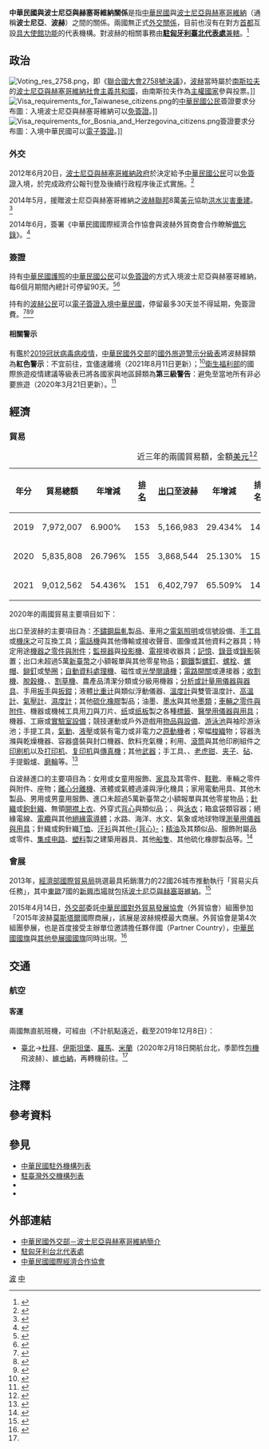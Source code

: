 {{noteTA
|G1=Medicine
|1=zh-hans:波斯尼亚和黑塞哥维那; zh-hant:波斯尼亞和黑塞哥維那; zh-tw:波士尼亞與赫塞哥維納;
|2=zh-hans:波斯尼亚; zh-hant:波斯尼亞; zh-tw:波士尼亞;
|3=zh-hans:波黑; zh-hant:波黑; zh-tw:波赫;
|4=zh-hans:台; zh-hant:臺;
|5=zh-hant:杜拜; zh-cn:迪拜; zh-sg:杜拜;
|6=zh-hant:伊斯坦堡; zh-cn:伊斯坦布尔; zh-sg:伊斯坦堡;
|7=zh-hans:马甲; zh-hant:背心;
|8=zh-hans:集成电路; zh-hant:集成電路; zh-tw:積體電路;
|9=zh-hans:塑料; zh-hant:塑料; zh-tw:塑膠;
}}

{{not|中國－波斯尼亞和黑塞哥維那關係}}
{{Dablink|關於中華民國與「波」字國家的外交關係，詳見'''[[中波關係|中波關係 (消歧義)]]'''。}}

{{Infobox Bilateral relations|中華民國與波士尼亞與赫塞哥維納|ROC|BIH|filetype=png}}

'''中華民國與波士尼亞與赫塞哥維納關係'''是指[[中華民國|中華民國]]與[[波士尼亞與赫塞哥維納|波士尼亞與赫塞哥維納]]（通稱'''波士尼亞'''、'''波赫'''）之間的關係。兩國無正式[[外交#外交上的承認|外交關係]]，目前也沒有在對方[[首都|首都]]互設[[實質大使館|具大使館功能]]的代表機構。對波赫的相關事務由'''[[駐匈牙利臺北代表處|駐匈牙利臺北代表處]]'''[[兼轄|兼轄]]。<ref>{{Cite web |url = https://www.boca.gov.tw/sp-foof-countrycp-03-201-34a82-03-1.html |title = 駐館位置及聯絡方式 |publisher = [[中華民國外交部|中華民國外交部]] [[外交部領事事務局|領事事務局]] |access-date = 2017-12-18 |archive-date = 2020-11-05 |archive-url = https://web.archive.org/web/20201105181142/https://www.boca.gov.tw/sp-foof-countrycp-03-201-34a82-03-1.html }}</ref>

==政治==
[[File:Voting_res_2758.png|thumb]]，即《[[聯合國大會2758號決議|聯合國大會2758號決議]]》，[[波士尼亞與赫塞哥維納|波赫]]當時屬於[[南斯拉夫社會主義聯邦共和國|南斯拉夫]]的[[波士尼亞與赫塞哥維納社會主義共和國|波士尼亞與赫塞哥維納社會主義共和國]]，由南斯拉夫作為[[主權國家|主權國家]]參與投票。]]
[[File:Visa_requirements_for_Taiwanese_citizens.png|thumb]]的[[中華民國國民|中華民國公民]]簽證要求分布圖：入境波士尼亞與赫塞哥維納可以[[簽證#签证优惠待遇|免簽證]]。]]
[[File:Visa_requirements_for_Bosnia_and_Herzegovina_citizens.png|thumb]]簽證要求分布圖：入境中華民國可以[[簽證#电子签证|電子簽證]]。]]
===外交===
{{see also|中華民國外交|波士尼亞與赫塞哥維納外交}}
2012年6月20日，[[波士尼亞與赫塞哥維納政府|波士尼亞與赫塞哥維納政府]]於{{link-en|波士尼亞與赫塞哥維納部長會議|Council of Ministers of Bosnia and Herzegovina|部長會議}}決定給予[[中華民國國民|中華民國公民]]可以[[簽證#签证优惠待遇|免簽證]]入境，於完成政府公報刊登及後續行政程序後正式實施。<ref>{{Cite web |url = http://www.mofa.gov.tw/News_Content.aspx?n=FAEEE2F9798A98FD&sms=6DC19D8F09484C89&s=965B7E3E5A7C81F1 |author = 公眾外交協調會 |date = 2012年7月5日 |title = 波士尼亞與赫塞哥維納予我國人免簽證待遇 |publisher = 中華民國外交部 |accessdate = 2015年11月2日 |archive-date = 2020年11月22日 |archive-url = https://web.archive.org/web/20201122225013/https://www.mofa.gov.tw/News_Content.aspx?n=FAEEE2F9798A98FD&sms=6DC19D8F09484C89&s=965B7E3E5A7C81F1 |dead-url = no }}</ref>

2014年5月，援贈波士尼亞與赫塞哥維納之[[波赫聯邦|波赫聯邦]]8萬[[美元|美元]]協助[[2014年欧洲东南部洪灾|洪水災害重建]]。<ref>{{Cite web |url = https://www.mofa.gov.tw/Upload/RelFile/17/262/7fb2e392-9e9e-4bf7-a52e-68579f6bfca4.pdf |author = 國際合作及經濟事務司 |date = 2015年4月14日 |title = 國際合作發展事務103年度報告（參、103年度我國國際合作發展事務執行概況） |publisher = 中華民國外交部 |access-date = 2018年1月14日 |archive-date = 2022年4月12日 |archive-url = https://web.archive.org/web/20220412044610/https://www.mofa.gov.tw/Upload/RelFile/17/262/7fb2e392-9e9e-4bf7-a52e-68579f6bfca4.pdf }}</ref>

2014年6月，簽署《中華民國國際經濟合作協會與波赫外貿商會合作瞭解[[備忘錄|備忘錄]]》。<ref>{{Cite web |url = https://www.trade.gov.tw/App_Ashx/File.ashx?FileID=222F6F43EDEB2B64 |author = 雙二組駐外服務小組 |date = 2021年10月19日 |title = 波士尼亞國家檔 |publisher = [[中華民國經濟部|中華民國經濟部]] [[經濟部國際貿易局|國際貿易局]] |deadurl= no |archiveurl = https://web.archive.org/web/20211205191014/https://www.trade.gov.tw/App_Ashx/File.ashx?FileID=222F6F43EDEB2B64 |archivedate = 2021年12月5日}}</ref>

===簽證===
{{see also|中華民國簽證政策|中華民國公民簽證要求}}
{{see also|波士尼亞與赫塞哥維納簽證政策|{{link-en|波士尼亞與赫塞哥維納公民簽證要求|Visa requirements for Bosnia and Herzegovina citizens|波赫公民簽證要求}}}}
持有[[中華民國護照|中華民國護照]]的[[中華民國國民|中華民國公民]]可以[[簽證#签证优惠待遇|免簽證]]的方式入境波士尼亞與赫塞哥維納，每6個月期間內總計可停留90天。<ref name="簽證及入境須知">{{Cite web |url = https://www.boca.gov.tw/sp-foof-countrycp-03-201-34a82-02-1.html |title = 簽證及入境須知 |publisher = 外交部領事事務局 |access-date = 2017-12-18 |archive-date = 2020-11-05 |archive-url = https://web.archive.org/web/20201105213811/https://www.boca.gov.tw/sp-foof-countrycp-03-201-34a82-02-1.html }}</ref><ref>{{Cite web |url = https://www.mofa.gov.tw/FreeVisa.aspx?n=545&AreaSN=1 |title = 免簽證資訊 |publisher = 中華民國外交部 |access-date = 2021-03-16 |archive-date = 2021-05-23 |archive-url = https://web.archive.org/web/20210523194417/https://www.mofa.gov.tw/FreeVisa.aspx?n=545&AreaSN=1 }}</ref>

持有{{link-en|波士尼亞與赫塞哥維納護照|Bosnia and Herzegovina passport|波赫護照}}的[[波赫公民|波赫公民]]可以[[中華民國簽證政策#电子签证|電子簽證入境中華民國]]，停留最多30天並不得延期，免簽證費。<ref>{{Cite web |url = https://www.boca.gov.tw/cp-228-4488-8208a-1.html |title = 誰具備申請電子簽證的資格? |publisher = 外交部領事事務局 |access-date = 2018-12-15 |archive-date = 2018-12-09 |archive-url = https://web.archive.org/web/20181209124657/https://www.boca.gov.tw/cp-228-4488-8208a-1.html }}</ref><ref>{{Cite web|url = https://www.boca.gov.tw/cp-215-643-5e740-1.html|title = 我的電子簽證效期多久？|publisher = 外交部領事事務局|access-date = 2018-03-28|archive-date = 2018-03-27|archive-url = https://web.archive.org/web/20180327023606/https://www.boca.gov.tw/cp-215-643-5e740-1.html}}</ref><ref>{{Cite web|url = https://www.boca.gov.tw/cp-215-4490-dce26-1.html|title = 電子簽證的申請費用？|publisher = 外交部領事事務局|access-date = 2019-11-20|archive-date = 2019-05-02|archive-url = https://web.archive.org/web/20190502123017/https://www.boca.gov.tw/cp-215-4490-dce26-1.html}}</ref>

====相關警示====
有鑑於[[2019冠状病毒病疫情|2019冠状病毒病疫情]]，[[中華民國外交部|中華民國外交部]]的[[國外旅遊警示分級表|國外旅遊警示分級表]]將波赫歸類為'''紅色警示'''：不宜前往，宜儘速離境（2021年8月11日更新）；<ref>{{Cite web |url = https://www.boca.gov.tw/sp-trwa-list-1.html |title = 國外旅遊警示分級表 |publisher = 外交部領事事務局 |access-date = 2022-01-31 |archive-date = 2020-02-08 |archive-url = https://web.archive.org/web/20200208022958/https://www.boca.gov.tw/sp-trwa-list-1.html }}</ref>[[中華民國衛生福利部|衛生福利部]]的國際旅遊疫情建議等級表已將各國家與地區歸類為'''第三級警告'''：避免至當地所有非必要旅遊（2020年3月21日更新）。<ref>{{Cite web |url = https://www.cdc.gov.tw/CountryEpidLevel/GetPrescription/663?uacid=429 |title = 國際旅遊疫情建議等級 |publisher = [[中華民國衛生福利部|中華民國衛生福利部]] |access-date = 2020-11-10 |archive-date = 2020-11-11 |archive-url = https://web.archive.org/web/20201111052228/https://www.cdc.gov.tw/CountryEpidLevel/GetPrescription/663?uacid=429 }}</ref>

==經濟==
{{see also|臺灣經濟|波士尼亞與赫塞哥維納經濟}}
===貿易===
{|class=wikitable
|+近三年的兩國貿易額，金額[[美元|美元]]<ref>{{Cite web |url = https://cuswebo.trade.gov.tw/ |title = 中華民國進出口貿易統計 |publisher = 經濟部國際貿易局 |access-date = 2021-05-16 |archive-date = 2016-03-09 |archive-url = https://web.archive.org/web/20160309193715/http://cus93.trade.gov.tw/FSCI/ }}</ref>
!年分!!貿易總額!!年增減!![[世界政區索引|排名]]!![[出口贸易|出口]]至波赫!!年增減!!排名!!自波赫[[进口贸易|進口]]!!年增減!!排名
|-
| 2019 || 7,972,007 || {{increase}}6.900% || 153 || 5,166,983 || {{increase}}29.434% || 146 || 2,805,024 || {{decrease}}19.058% || 135
|-
| 2020 || 5,835,808 || {{decrease}}26.796% || 155 || 3,868,544 || {{decrease}}25.130% || 154 || 1,967,264 || {{decrease}}29.866% || 143
|-
| 2021 || 9,012,562 || {{increase}}54.436% || 151 || 6,402,797 || {{increase}}65.509% || 142 || 2,609,765 || {{increase}}32.660% || 136
|}

2020年的兩國貿易主要項目如下：

出口至波赫的主要項目為：[[不鏽鋼|不鏽鋼]][[轧制|扁軋]]製品、車用之[[汽车灯|電氣照明]]或信號設備、[[手工具|手工具]]或[[機床|機床]]之可互換工具；[[电话|電話機]]與其他傳輸或接收聲音、圖像或其他資料之器具；特定用途[[机械零件|機器之零件與附件]]；[[閉路電視|監視器]]與[[投影機|投影機]]、[[電視|電視]]接收器具；[[記憶體|記憶]]、[[錄音|錄音]]或[[攝錄|錄影]]裝置；出口未超過5萬[[新臺幣|新臺幣]]之小額報單與其他零星物品；[[钢|鋼鐵]]製[[螺絲|螺釘]]、[[螺栓|螺栓]]、[[螺母|螺帽]]、[[鉚釘|鉚釘]]或[[墊圈|墊圈]]；[[自動資料收集|自動資料處理機]]、磁性或[[光學閱讀器|光學閱讀機]]；[[電子開關|電路開關]]或連接器；[[收割機|收割機]]、[[脱粒机|脫穀機]]、{{link-en|打包機|Packaging machinery}}、[[割草機|割草機]]、農產品清潔分類或分級用機器；[[:Template:實驗室設備|分析或計量用儀器與器具]]、手用[[扳手|扳手]]與[[鉗|扳鉗]]；液體[[比重计|比重计]]與類似浮動儀器、[[溫度計|溫度計]]與雙管溫度計、[[高溫計|高溫計]]、[[气压表|氣壓計]]、[[濕度計|濕度計]]；其他[[硫化|硫化]][[橡膠|橡膠]]製品；油墨、[[墨水|墨水]]與其他[[墨|墨類]]；[[汽車零組件列表|車輛之零件與附件]]、機器或機械工具用[[刀|刀]]與刀片、[[纸|纸]]或[[纸板|纸板]]製之各種[[標籤|標籤]]、[[医疗器械|醫學用儀器與用具]]；機器、工廠或[[實驗室設備|實驗室設備]]；競技運動或戶外遊戲用[[運動用品|物品與設備]]、[[游泳池|游泳池]]與袖珍游泳池；手提工具，[[氣動力學|氣動]]、[[液压机械|液壓]]或裝有電力或非電力之[[发动机|原動機]]者；窄幅[[梭织|梭織]]物；容器洗滌與乾燥機器、容器盛裝與封口機器、飲料充氣機；利用{{link-en|印版|Forme (printing)|印刷版}}、[[平版印刷|滾筒]]與其他印刷組件之[[印刷机|印刷机]]以及[[打印机|打印机]]、[[复印机|复印机]]與[[傳真|傳真機]]；其他[[武器|武器]]；手工具、{{link-en|噴燈|Blowtorch}}、[[老虎钳|老虎钳]]、[[夾|夹子]]、[[砧板|砧]]、手提鍛爐、[[砂輪|磨輪]]等。<ref>{{Cite web |url = https://www.taitraesource.com/default.asp |title = 近二年我國對當地出口主要產品 |publisher = [[中華民國對外貿易發展協會|中華民國對外貿易發展協會]] |access-date = 2021-12-05 |archive-date = 2007-06-02 |archive-url = https://web.archive.org/web/20070602030647/http://www.taitraesource.com/total01.asp }}</ref>

自波赫進口的主要項目為：女用或女童用服飾、[[家具|家具]]及其零件、[[鞋|鞋]][[靴|靴]]、車輛之零件與附件、座物；[[離心機|離心分離機]]、液體或氣體過濾與淨化機具；家用電動用具、其他木製品、男用或男童用服飾、進口未超過5萬新臺幣之小額報單與其他零星物品；[[編織|針織]]或[[鉤針|鉤針織]]{{link-en|套頭衫|Jersey (clothing)}}、無領[[開襟衫|開襟上衣]]、外穿式[[馬甲_(西式外套)|背心]]與類似品；{{link-en|競賽裝|Tracksuit}}、{{link-en|滑雪服|Ski suit}}與[[泳衣|泳衣]]；箱盒袋類容器；絕緣電線、[[電纜|電纜]]與其他[[絕緣體|絕緣電導體]]；水路、海洋、水文、氣象或地球物理[[测量仪器|測量用儀器與用具]]；針織或鉤針織[[T恤|T恤]]、[[汗衫|汗衫]]與其他[[背心|-{背心}-]]；[[精油|精油]]及其類似品、服飾附屬品或零件、[[集成电路|集成电路]]、[[塑料|塑料]]製之建築用器具、其他[[船|船隻]]、其他硫化橡膠製品等。<ref>{{Cite web |url = https://www.taitraesource.com/default.asp |title = 近二年我國自當地進口主要產品 |publisher = 中華民國對外貿易發展協會 |access-date = 2021-12-05 |archive-date = 2007-06-02 |archive-url = https://web.archive.org/web/20070602030647/http://www.taitraesource.com/total01.asp }}</ref>

===會展===
2013年，[[經濟部國際貿易局|經濟部國際貿易局]]挑選最具拓銷潛力的22國26城市推動執行「貿易尖兵任務」，其中[[東歐|東歐]]7國的[[新興市場|新興市場]]就包括[[波士尼亞與赫塞哥維納|波士尼亞與赫塞哥維納]]。<ref>{{Cite web |url = http://www.trademag.org.tw/News.asp?id=622045&url=/NewsSearch.asp |author = 中華民國對外貿易發展協會 |date = 2013年10月30日 |title = 貿易尖兵勇闖22國26城市 新興市場商機無窮 |publisher = 經貿透視網 |accessdate = 2020年9月28日 |archive-date = 2017年3月12日 |archive-url = https://web.archive.org/web/20170312045302/http://www.trademag.org.tw/News.asp?id=622045&url=%2FNewsSearch.asp |dead-url = no }}</ref>

2015年4月14日，[[中華民國外交部|外交部]]委託[[中華民國對外貿易發展協會|中華民國對外貿易發展協會]]（外貿協會）組團參加「2015年波赫[[莫斯塔爾|莫斯塔爾]]國際商展」，該展是波赫規模最大商展。外貿協會是第4次組團參展，也是首度接受主辦單位邀請擔任夥伴國（Partner Country），[[中華民國國旗|中華民國國旗]]與[[國旗列表|其他參展國國旗]]同時出現。<ref>{{Cite web |url = http://www.trademag.org.tw/News.asp?id=661898&url=/NewsSearch.asp |author = 中華民國對外貿易發展協會 |date = 2015年4月16日 |title = 2015年波赫Mostar國際商展隆重開幕臺灣館展現夥伴國氣勢 |publisher = 經貿透視網 |accessdate = 2020年9月28日 |archive-date = 2015年11月4日 |archive-url = https://archive.is/20151104110001/http://www.trademag.org.tw/News.asp?id=661898&url=/NewsSearch.asp |dead-url = no }}</ref>

==交通==
{{see also|臺灣交通|{{link-en|波士尼亞與赫塞哥維納交通|Transport in Bosnia and Herzegovina}}}}
===航空===
<!-- 參考自中文、英文維基相關條目 -->
====客運====
兩國無直航班機，可經由（不計航點遠近，截至2019年12月8日{{noteTag|有鑑於[[2019冠状病毒病疫情|2019冠状病毒病疫情]]影響，暫停更新。}}）：

*[[臺灣桃園國際機場|臺北]]→[[杜拜國際機場|杜拜]]、[[伊斯坦堡機場|伊斯坦堡]]、[[羅馬-菲烏米奇諾機場|羅馬]]、[[米蘭-馬爾彭薩機場|米蘭]]（2020年2月18日開航台北，季節性[[包機|包機]]飛波赫）、[[維也納國際機場|維也納]]，再轉機前往{{Link-en|波士尼亞與赫塞哥維納機場列表|List of airports in Bosnia and Herzegovina|波士尼亞與赫塞哥維納的國際機場}}。<ref name="簽證及入境須知"/>

==注釋==
{{noteFoot}}

==參考資料==
{{reflist|2}}

==參見==
{{Portal box|國際關係|中華民國|波士尼亞與赫塞哥維納|歐洲|image2=Flag of the Republic of China.svg|image3=Flag of Bosnia and Herzegovina.svg}}
*[[中華民國駐外機構列表|中華民國駐外機構列表]]
*[[駐臺灣外交機構列表|駐臺灣外交機構列表]]
*{{link-en|波士尼亞與赫塞哥維納駐外機構列表|List of diplomatic missions of Bosnia and Herzegovina}}
*{{link-en|駐波士尼亞與赫塞哥維納外交機構列表|List of diplomatic missions in Bosnia and Herzegovina}}

==外部連結==
*[https://www.mofa.gov.tw/CountryInfo.aspx?CASN=1&n=164&sms=33&s=170 中華民國外交部－波士尼亞與赫塞哥維納簡介]
*[http://www.taiwanembassy.org/HU/mp.asp?mp=191 駐匈牙利台北代表處]
*[http://www.cieca.org.tw/style/frame/m9/faq.asp?lang=1&customer_id=2998&content_set=color_1&name_id=151617&Directory_ID=3223 中華民國國際經濟合作協會]

{{中華民國外交}}
{{波黑外交}}

[[Category:中華民國雙邊關係|波]]
[[Category:波斯尼亞和黑塞哥維那雙邊關係|中]]